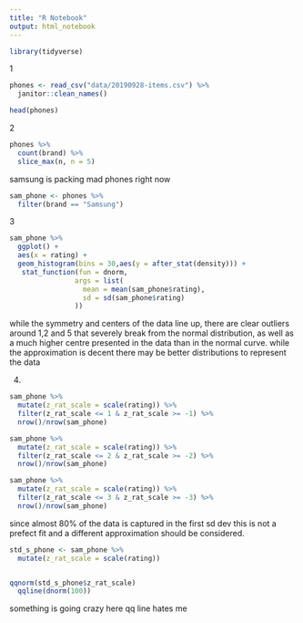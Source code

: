 ```yaml
---
title: "R Notebook"
output: html_notebook
---
```


```r
library(tidyverse)
```


1
```r
phones <- read_csv("data/20190928-items.csv") %>% 
  janitor::clean_names()

head(phones)
```




2
```r
phones %>% 
  count(brand) %>% 
  slice_max(n, n = 5)
```
samsung is packing mad phones right now 




```r
sam_phone <- phones %>% 
  filter(brand == "Samsung")
```




3
```r
sam_phone %>% 
  ggplot() +
  aes(x = rating) +
  geom_histogram(bins = 30,aes(y = after_stat(density))) +
   stat_function(fun = dnorm,
                args = list(
                  mean = mean(sam_phone$rating),
                  sd = sd(sam_phone$rating)
                ))
```

while the symmetry and centers of the data line up, there are clear outliers around 1,2 and 5 
that severely break from the normal distribution, as well as a much higher centre presented in
the data than in the normal curve. while the approximation is decent there may be better
distributions to represent the data


4.
```r
sam_phone %>% 
  mutate(z_rat_scale = scale(rating)) %>% 
  filter(z_rat_scale <= 1 & z_rat_scale >= -1) %>% 
  nrow()/nrow(sam_phone)
```

```r
sam_phone %>% 
  mutate(z_rat_scale = scale(rating)) %>% 
  filter(z_rat_scale <= 2 & z_rat_scale >= -2) %>% 
  nrow()/nrow(sam_phone)
```

```r
sam_phone %>% 
  mutate(z_rat_scale = scale(rating)) %>% 
  filter(z_rat_scale <= 3 & z_rat_scale >= -3) %>% 
  nrow()/nrow(sam_phone)
```

since almost 80% of the data is captured in the first sd dev this is not a prefect fit and
a different approximation should be considered.

```r
std_s_phone <- sam_phone %>% 
  mutate(z_rat_scale = scale(rating))


qqnorm(std_s_phone$z_rat_scale) 
  qqline(dnorm(100))
```

something is going crazy here qq line hates me